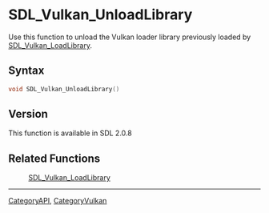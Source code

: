 
<!-- #*^*^*^*^*See http://wiki.libsdl.org/moin.cgi/SGFunctions for details on editing this page*^*^*^*^* -->


= SDL_Vulkan_UnloadLibrary =

Use this function to unload the Vulkan loader library previously loaded by [[SDL_Vulkan_LoadLibrary]].




== Syntax ==
<syntaxhighlight lang='c++'>
void SDL_Vulkan_UnloadLibrary()
</syntaxhighlight>


== Version ==
This function is available in SDL 2.0.8

== Related Functions ==
:[[SDL_Vulkan_LoadLibrary]]

----
[[CategoryAPI]], [[CategoryVulkan]]
